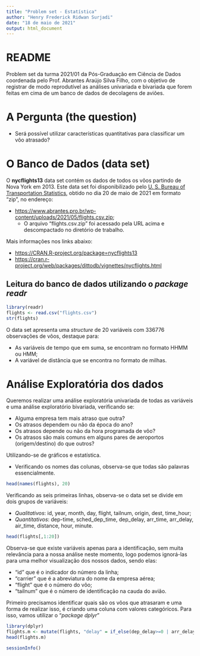 ```yaml
---
title: "Problem set - Estatística"
author: "Henry Frederick Ridwan Surjadi"
date: "18 de maio de 2021"
output: html_document
---
```

# README
Problem set da turma 2021/01 da Pós-Graduação em Ciência de Dados coordenada pelo Prof. Abrantes Araújo Silva Filho, com o objetivo de registrar de modo reprodutível as análises univariada e bivariada que forem feitas em cima de um banco de dados de decolagens de aviões.

#  A Pergunta (the question)
*   Será possível utilizar características quantitativas para classificar um vôo atrasado?
 
#   O Banco de Dados (data set)
O **nycflights13** data set contém os dados de todos os vôos partindo de Nova York em 2013. Este data set foi disponibilizado pelo [U. S. Bureau of Transportation Statistics](https://www.bts.gov/), obtido no dia 20 de maio de 2021 em formato "zip", no endereço:

*   <https://www.abrantes.pro.br/wp-content/uploads/2021/05/flights.csv.zip>;
    +   O arquivo "flights.csv.zip" foi acessado pela URL acima e descompactado no diretório de trabalho.

Mais informações nos links abaixo:

*   <https://CRAN.R-project.org/package=nycflights13> 
*   <https://cran.r-project.org/web/packages/dittodb/vignettes/nycflights.html>

##  Leitura do banco de dados utilizando o *package readr* 
```r
library(readr)
flights <- read.csv("flights.csv")
str(flights)
```
O data set apresenta uma *structure* de 20 variáveis com 336776 observações de vôos, destaque para:

*   As variáveis de tempo que em suma, se encontram no formato HHMM ou HMM;
*   A variável de distância que se encontra no formato de milhas.


# Análise Exploratória dos dados
Queremos realizar uma análise exploratória univariada de todas as variáveis e uma análise exploratório bivariada, verificando se:

*   Alguma empresa tem mais atraso que outra?
*   Os atrasos dependem ou não da época do ano?
*   Os atrasos depende ou não da hora programada de vôo?
*   Os atrasos são mais comuns em alguns pares de aeroportos (origem/destino) do que outros?

Utilizando-se de gráficos e estatística.

*  Verificando os nomes das colunas, observa-se que todas são palavras essencialmente. 
```r
head(names(flights), 20)
```
Verificando as seis primeiras linhas, observa-se o data set se divide em dois grupos de variáveis:

*   *Qualitativos*: id, year, month, day, flight, tailnum, origin, dest, time_hour;
*   *Quantitativos*: dep-time, sched_dep_time, dep_delay, arr_time, arr_delay, air_time, distance, hour, minute.

```r
head(flights[,1:20])
```
Observa-se que existe variáveis apenas para a identificação, sem muita relevância para a nossa análise neste momento, logo podemos ignorá-las para uma melhor visualização dos nossos dados, sendo elas:

*  "id" que é o indicador do número da linha;
*  "carrier" que é a abreviatura do nome da empresa aérea;
*  "flight" que é o número do vôo;
*  "tailnum" que é o número de identificação na cauda do avião.

Primeiro precisamos identificar quais são os vôos que atrasaram e uma forma de realizar isso, é criando uma coluna com valores categóricos. Para isso, vamos utilizar o "*package dplyr*"

```r
library(dplyr)
flights.m <- mutate(flights, "delay" = if_else(dep_delay>=0 | arr_delay>=0, "yes", "no"))
head(flights.m)
```


```r
sessionInfo()
```

